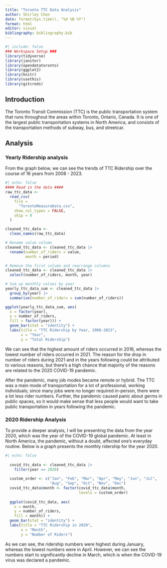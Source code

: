 ```yaml
---
title: "Toronto TTC Data Analysis"
author: Shirley Chen
date: format(Sys.time(), "%d %B %Y")
format: html
editor: visual
bibliography: bibliography.bib
---
```


```r
#| include: false
### Workspace Setup ###
library(tidyverse)
library(janitor)
library(opendatatoronto)
library(ggplot2)
library(knitr)
library(usethis)
library(gitcreds)
```

## Introduction

The Toronto Transit Commission (TTC) is the public transportation system that runs throughout the areas within Toronto, Ontario, Canada. It is one of the largest public transportation systems in North America, and consists of the transportation methods of subway, bus, and streetcar.

## Analysis

### Yearly Ridership analysis

From the graph below, we can see the trends of TTC Ridership over the course of 16 years from 2008 - 2023.

```r
#| echo: false
#### Read in the data ####
raw_ttc_data <-
  read_csv(
    file = 
      "TorontoMeasureData.csv",
    show_col_types = FALSE,
    skip = 0
  )

cleaned_ttc_data <-
  clean_names(raw_ttc_data)

# Rename value column
cleaned_ttc_data <- cleaned_ttc_data |>
  rename(number_of_riders = value,
         month = period)

# Remove the first column and rearrange columns
cleaned_ttc_data <- cleaned_ttc_data |>
  select(number_of_riders, month, year)

# Sum up monthly values by year
yearly_ttc_data_sum <- cleaned_ttc_data |>
  group_by(year) |>
  summarise(number_of_riders = sum(number_of_riders))

ggplot(yearly_ttc_data_sum, aes(
  x = factor(year), 
  y = number_of_riders, 
  fill = factor(year))) + 
  geom_bar(stat = "identity") + 
  labs(title = "TTC Ridership by Year, 2008-2023",
       x = "Year",
       y = "Total Ridership")
```

We can see that the highest amount of riders occurred in 2016, whereas the lowest number of riders occurred in 2021. The reason for the drop in number of riders during 2021 and in the years following could be attributed to various reasons, but there's a high chance that majority of the reasons are related to the 2020 COVID-19 pandemic.

After the pandemic, many job modes became remote or hybrid. The TTC was a main mode of transportation for a lot of professional, working individuals; since many jobs were no longer required in-person, there were a lot less rider numbers. Further, the pandemic caused panic about germs in public spaces, so it would make sense that less people would want to take public transportation in years following the pandemic.

### 2020 Ridership Analysis

To provide a deeper analysis, I will be presenting the data from the year 2020, which was the year of the COVID-19 global pandemic. At least in North America, the pandemic, without a doubt, affected one's everyday routine. Below is a graph presents the monthly ridership for the year 2020.

```r
#| echo: false
  
  covid_ttc_data <- cleaned_ttc_data |>
    filter(year == 2020)
  
  custom_order <- c("Jan", "Feb", "Mar", "Apr", "May", "Jun", "Jul", 
                    "Aug", "Sep", "Oct", "Nov", "Dec")
  covid_ttc_data$month <- factor(covid_ttc_data$month, 
                                 levels = custom_order)
  
  ggplot(covid_ttc_data, aes(
    x = month,
    y = number_of_riders, 
    fill = month)) +
  geom_bar(stat = "identity") +
  labs(title = "TTC Ridership in 2020",
       x = "Month",
       y = "Number of Riders")
```

As we can see, the ridership numbers were highest during January, whereas the lowest numbers were in April. However, we can see the numbers start to significantly decline in March, which is when the COVID-19 virus was declared a pandemic.
